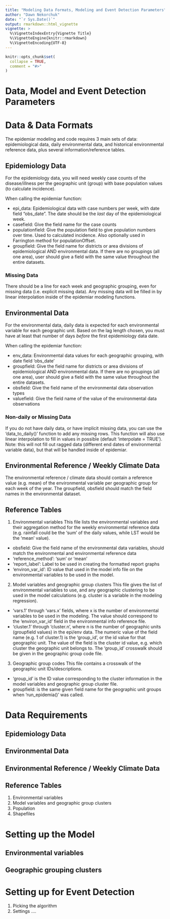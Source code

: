 ```yaml
---
title: "Modeling Data Formats, Modeling and Event Detection Parameters"
author: "Dawn Nekorchuk"
date: "`r Sys.Date()`"
output: rmarkdown::html_vignette
vignette: >
  %\VignetteIndexEntry{Vignette Title}
  %\VignetteEngine{knitr::rmarkdown}
  %\VignetteEncoding{UTF-8}
---
```


```r
knitr::opts_chunk$set(
  collapse = TRUE,
  comment = "#>"
)
```


# Data, Model and Event Detection Parameters



# Data & Data Formats

The epidemiar modeling and code requires 3 main sets of data: epidemiological data, daily environmental data, and historical environmental reference data, plus several information/reference tables. 

## Epidemiology Data

For the epidemiology data, you will need weekly case counts of the disease/illness per the geographic unit (group) with base population values (to calculate incidence).  

When calling the epidemiar function:

* epi_data:  Epidemiological data with case numbers per week, with date field "obs_date". The date should be the _last_ day of the epidemiological week. 
* casefield: Give the field name for the case counts
* populationfield:  Give the population field to give population numbers over time. Used to calculated incidence. Also optionally used in Farrington method for populationOffset.
* groupfield:  Give the field name for districts or area divisions of epidemiological AND environmental data. If there are no groupings (all one area), user should give a field with the same value throughout the entire datasets. 

### Missing Data

There should be a line for each week and geographic grouping, even for missing data (i.e. explicit missing data). 
Any missing data will be filled in by linear interpolation inside of the epidemiar modeling functions. 

## Environmental Data

For the environmental data, daily data is expected for each environmental variable for each geographic unit. Based on the lag length chosen, you must have at least that number of days _before_ the first epidemiology data date.  

When calling the epidemiar function:

* env_data:  Environmental data values for each geographic grouping, with date field 'obs_date'
* groupfield:  Give the field name for districts or area divisions of epidemiological AND environmental data. If there are no groupings (all one area), user should give a field with the same value throughout the entire datasets. 
* obsfield: Give the field name of the environmental data observation types
* valuefield: Give the field name of the value of the environmental data observations

### Non-daily or Missing Data

If you do not have daily data, or have implicit missing data, you can use the 'data_to_daily()' function to add any missing rows. This function will also use linear interpolation to fill in values in possible (default 'interpolate = TRUE').  Note: this will not fill out ragged data (different end dates of environmental variable data), but that will be handled inside of epidemiar. 


## Environmental Reference / Weekly Climate Data

The environmental reference / climate data should contain a reference value (e.g. mean) of the environmental variable per geographic group for each week of the year. 
The groupfield, obsfield should match the field names in the environmental dataset.  

## Reference Tables
1. Environmental variables
This file lists the environmental variables and their aggregation method for the weekly environmental reference data (e.g. rainfall could be the 'sum' of the daily values, while LST would be the 'mean' value).

* obsfield: Give the field name of the environmental data variables, should match the environmental and environmental reference data
* 'reference_method': 'sum' or 'mean'
* 'report_label': Label to be used in creating the formatted report graphs
* 'environ_var_id': ID value that used in the model info file on the environmental variables to be used in the model.

2. Model variables and geographic group clusters
This file gives the list of environmental variables to use, and any geographic clustering to be used in the model calculations (e.g. cluster is a variable in the modeling regression). 

* 'vars.1' through 'vars.x' fields, where x is the number of environmental variables to be used in the modeling. The value should correspond to the 'environ_var_id' field in the environmental info reference file. 
* 'cluster.1' through 'cluster.n', where n is the number of geographic units (groupfield values) in the epi/env data. The numeric value of the field name (e.g. 1 of cluster.1) is the 'group_id', or the id value for that geographic unit. The value of the field is the cluster id value, e.g. which cluster the geographic unit belongs to. The 'group_id' crosswalk should be given in the geographic group code file. 

3. Geographic group codes
This file contains a crosswalk of the geographic unit IDs/descriptions. 
* 'group_id' is the ID value corresponding to the cluster information in the model variables and geographic group cluster file. 
* groupfield: is the same given field name for the geographic unit groups when 'run_epidemia()' was called. 



<!-- Population table, shapefiles, woreda reference table, for Ethiopia --> 

# Data Requirements

## Epidemiology Data

## Environmental Data

## Environmental Reference / Weekly Climate Data

## Reference Tables
1. Environmental variables
2. Model variables and geographic group clusters
3. Population
4. Shapefiles


# Setting up the Model


## Environmental variables
## Geographic grouping clusters

# Setting up for Event Detection
1. Picking the algorithm
1. Settings .... 
